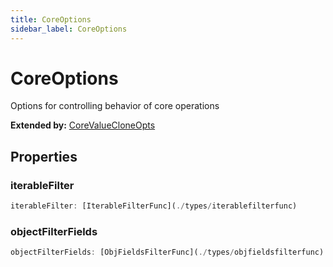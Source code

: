 ```yaml
---
title: CoreOptions
sidebar_label: CoreOptions
---
```


# CoreOptions

Options for controlling behavior of core operations

**Extended by:** [CoreValueCloneOpts](./corevaluecloneopts)

## Properties

### iterableFilter

```typescript
iterableFilter: [IterableFilterFunc](./types/iterablefilterfunc)
```

### objectFilterFields

```typescript
objectFilterFields: [ObjFieldsFilterFunc](./types/objfieldsfilterfunc)
```

